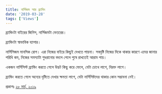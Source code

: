 ```yaml
---
title: নার্সিজম আর ব্র্যান্ডিং
date: '2019-03-28'
tags: ['Views']
---
```


ব্র‍্যান্ডিংটা বাইরের জিনিস, নার্সিজমটা ভেতরের।

ব্র‍্যান্ডিংটা স্বাভাবিক ব্যাপার।

নার্সিসিজম মানসিক রোগ। এরা নিজের বাইরে কিছুই দেখতে পায়না। সবদৃষ্টি নিজের দিকে থাকার কারণে এদের জানার পরিধি কম, নিজের সমস্যাটা শুধরানোর বদলে পেলে পুষে রাখতেই আরাম পায়।

একজন নার্সিসিস্ট ব্র‍্যান্ডিং করতে গেলে উদ্ভট কিছু করে ফেলে, যেটা চোখে লাগে, বিরক্ত লাগে।

ব্র‍্যান্ডিং করতে গেলে অন্যের দৃষ্টিতে দেখার ক্ষমতা লাগে, যেটা নার্সিসিষ্টদের থাকার কোন সম্ভাবনা নেই। 

প্রকাশঃ [২৮ মার্চ, ২০১৯](https://www.facebook.com/ashraful.alam/posts/10155828841320583)